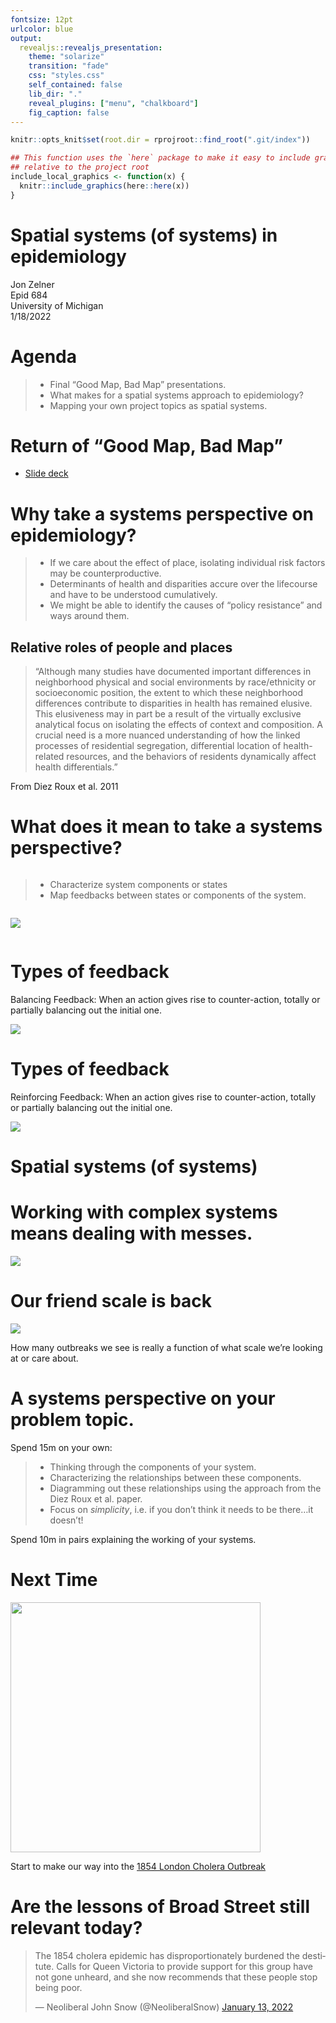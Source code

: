 ```yaml
---
fontsize: 12pt
urlcolor: blue
output: 
  revealjs::revealjs_presentation:
    theme: "solarize"
    transition: "fade"
    css: "styles.css"
    self_contained: false
    lib_dir: "."
    reveal_plugins: ["menu", "chalkboard"]
    fig_caption: false
---
```


```r
knitr::opts_knit$set(root.dir = rprojroot::find_root(".git/index"))

## This function uses the `here` package to make it easy to include graphics in a directory
## relative to the project root
include_local_graphics <- function(x) {
  knitr::include_graphics(here::here(x))
}
```

# Spatial systems (of systems) in epidemiology {#title}

Jon Zelner   
Epid 684   
University of Michigan    
1/18/2022

# Agenda 

>- Final "Good Map, Bad Map" presentations.
>- What makes for a spatial systems approach to epidemiology?
>- Mapping your own project topics as spatial systems.

# Return of "Good Map, Bad Map"

- [Slide deck](https://docs.google.com/presentation/d/1KJTB9Nq4S4J6aZLtjv0xTADWhEl83nuqX0KP56k8QrY/edit?usp=sharing) 

# Why take a <span class="alert">systems perspective</span> on epidemiology? 

>- If we care about the effect of place, isolating individual risk factors may be counterproductive.
>- Determinants of health and disparities accure over the <span class="alert">lifecourse</span> and have to be understood cumulatively.
>- We might be able to identify the causes of "policy resistance" and ways around them.

## Relative roles of people and places {.quote}

<blockquote>
"Although many studies have documented important differences in neighborhood physical and social environments by race/ethnicity or socioeconomic position, the extent to which these neighborhood differences contribute to disparities in health has remained elusive. <span class="alert">This elusiveness may in part be a result of the virtually exclusive analytical focus on isolating the effects of context and composition.</span> A crucial need is a more nuanced understanding of how the linked processes of residential segregation, differential location of health-related resources, and the behaviors of residents dynamically affect health differentials."
</blockquote>

From Diez Roux et al. 2011

# What does it <span class="alert">mean</span> to take a systems perspective?
<div class="toprow">
<div class="column" style="flex:60%">
>- Characterize system components or states
>- Map feedbacks between states or components of the system.
</div>
<div class="column" style="flex:40%">
<img src="./area_level_health_diez.png">
</div>
</div>

# Types of feedback
<div class="row">
  <div class="textcolumn">
  <p><span class="alert">Balancing Feedback:</span> When an action gives rise to counter-action, totally or partially
    balancing out the initial one.</p>
  </div>
  <div class="imgcolumn"><img class="fragment" src="../images/balancing_feedback.png"></div>
</div>

# Types of feedback
<div class="row">
  <div class="textcolumn">
  <p><span class="alert">Reinforcing Feedback:</span> When an action gives rise to counter-action, totally or partially
    balancing out the initial one.</p>
  </div>
  <div class="imgcolumn"><img class="fragment" src="../images/reinforcing_feedback.png"></div>
</div>

# Spatial systems (of systems) {.center .sectionbreak}

# Working with complex systems means dealing with <span class="alert">messes</span>. {.r-fit-text}

<img src="./mess_management.png">

# Our friend <span class="alert">scale</span> is back {.imgslide}

<img src= "../images/connected_outbreaks.png">

How many outbreaks we see is really a function of what scale we're looking at or care about.

# A systems perspective on your <span class="alert">problem</span> topic. 

Spend 15m on your own: 

>- Thinking through the components of your system.
>- Characterizing the <span class="alert">relationships</span> between these components.
>- Diagramming out these relationships using the approach from the Diez Roux et al. paper.
>- Focus on *simplicity*, i.e. if you don't think it needs to be there...it doesn't!

<p class = "fragment">Spend 10m in pairs explaining the working of your systems.</p>


# Next Time {.imgslide}

<img class="r-stretch" src="../images/cholera-on-thames.jpg" height="400" width="auto">

Start to make our way into the [1854 London Cholera Outbreak](https://publish.obsidian.md/epibayes/Courses/EPID684/modules/Module+2/Sessions/1.+Walking+into+a+Cholera+epidemic)

# Are the lessons of Broad Street still relevant today?

<blockquote class="twitter-tweet tw-align-center"><p lang="en" dir="ltr">The 1854 cholera epidemic has disproportionately burdened the destitute. Calls for Queen Victoria to provide support for this group have not gone unheard, and she now recommends that these people stop being poor.</p>&mdash; Neoliberal John Snow (@NeoliberalSnow) <a href="https://twitter.com/NeoliberalSnow/status/1481605678355652617?ref_src=twsrc%5Etfw">January 13, 2022</a></blockquote> <script async src="https://platform.twitter.com/widgets.js" charset="utf-8"></script>
